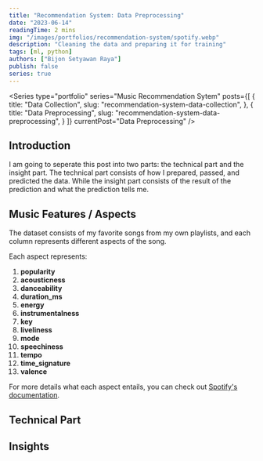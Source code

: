 ```yaml
---
title: "Recommendation System: Data Preprocessing"
date: "2023-06-14"
readingTime: 2 mins
img: "/images/portfolios/recommendation-system/spotify.webp"
description: "Cleaning the data and preparing it for training"
tags: [ml, python]
authors: ["Bijon Setyawan Raya"]
publish: false
series: true
---
```


<Series
  type="portfolio"
  series="Music Recommendation Sytem"
  posts={[
    {
      title: "Data Collection",
      slug: "recommendation-system-data-collection",
    },
    {
      title: "Data Preprocessing",
      slug: "recommendation-system-data-preprocessing",
    }
  ]}
  currentPost="Data Preprocessing"
/>

## Introduction

I am going to seperate this post into two parts: the technical part and the insight part.
The technical part consists of how I prepared, passed, and predicted the data.
While the insight part consists of the result of the prediction and what the prediction tells me.

## Music Features / Aspects

The dataset consists of my favorite songs from my own playlists, and each column represents different aspects of the song.

Each aspect represents:
1. __popularity__
2. __acousticness__
3. __danceability__
4. __duration_ms__
5. __energy__
6. __instrumentalness__
7. __key__
8. __liveliness__
9. __mode__
10. __speechiness__
11. __tempo__
12. __time_signature__
13. __valence__

For more details what each aspect entails, you can check out [Spotify's documentation](https://developer.spotify.com/documentation/web-api/reference/tracks/get-audio-features/).

## Technical Part



## Insights